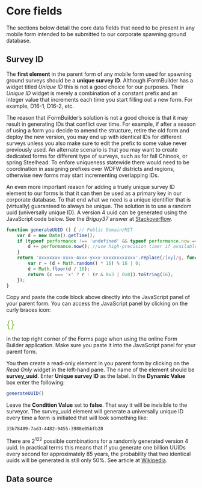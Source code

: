 # Core fields

The sections below detail the core data fields that need to be present in any mobile form intended to be submitted to our corporate spawning ground database. 

## Survey ID

The **first element** in the parent form of any mobile form used for spawning ground surveys should be a **unique survey ID**. Although iFormBuilder has a widget titled *Unique ID* this is not a good choice for our purposes. Their *Unique ID* widget is merely a combination of a constant prefix and an integer value that increments each time you start filling out a new form. For example, D16-1, D16-2, etc. 

The reason that iFormBuilder's solution is not a good choice is that it may result in generating IDs that conflict over time. For example, if after a season of using a form you decide to amend the structure, retire the old form and deploy the new version, you may end up with identical IDs for different surveys unless you also make sure to edit the prefix to some value never previously used. An alternate scenario is that you may want to create dedicated forms for different type of surveys, such as for fall Chinook, or spring Steelhead. To enfore uniqueness statewide there would need to be coordination in assigning prefixes over WDFW districts and regions, otherwise new forms may start incrementing overlapping IDs.  

An even more important reason for adding a truely unique survey ID element to our forms is that it can then be used as a primary key in our corporate database. To that end what we need is a unique identifier that is (virtually) guaranteed to always be unique. The solution is to use a random uuid (universally unique ID). A version 4 uuid can be generated using the JavaScript code below. See the *Briguy37* answer at [Stackoverflow](https://stackoverflow.com/questions/105034/create-guid-uuid-in-javascript).  

```javascript
function generateUUID () { // Public Domain/MIT
    var d = new Date().getTime();
    if (typeof performance !== 'undefined' && typeof performance.now === 'function'){
        d += performance.now(); //use high-precision timer if available
    }
    return 'xxxxxxxx-xxxx-4xxx-yxxx-xxxxxxxxxxxx'.replace(/[xy]/g, function (c) {
        var r = (d + Math.random() * 16) % 16 | 0;
        d = Math.floor(d / 16);
        return (c === 'x' ? r : (r & 0x3 | 0x8)).toString(16);
    });
}
```

Copy and paste the code block above directly into the JavaScript panel of your parent form. You can access the JavaScript panel by clicking on the curly braces icon:  

<span style="color:#89BD48; font-size: 1.9em;">{}</span> 

in the top right corner of the Forms page when using the online Form Builder application. Make sure you paste it into the JavaScript panel for your parent form. 

You then create a read-only element in you parent form by clicking on the *Read Only* widget in the left-hand pane. The name of the element should be **survey_uuid**. Enter **Unique survey ID** as the label. In the **Dynamic Value** box enter the following: 

```javascript
generateUUID() 
```

Leave the **Condition Value** set to **false**. That way it will be invisible to the surveyor. The survey_uuid element will generate a universally unique ID every time a form is initiated that will look something like: 

```
33b78489-7ad3-4482-9455-3988e05bfb28
```

There are 2^122^ possible combinations for a randomly generated version 4 uuid. In practical terms this means that if you generate one billion UUIDs every second for approximately 85 years, the probability that two identical uuids will be generated is still only 50%. See article at [Wikipedia](https://en.wikipedia.org/wiki/Universally_unique_identifier). 

## Data source




